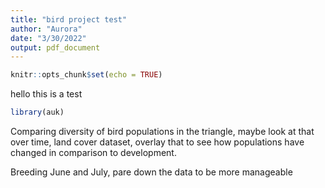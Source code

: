 ```yaml
---
title: "bird project test"
author: "Aurora"
date: "3/30/2022"
output: pdf_document
---
```


```r
knitr::opts_chunk$set(echo = TRUE)
```

hello this is a test


```r
library(auk)

```
Comparing diversity of bird populations in the triangle, maybe look at that over time, land cover dataset, overlay that to see how populations have changed in comparison to development. 

Breeding 
June and July, pare down the data to be more manageable 

